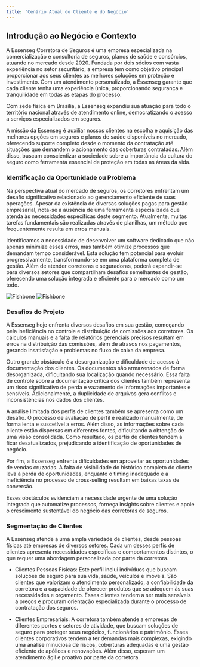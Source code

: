 ```yaml
---
title: 'Cenário Atual do Cliente e do Negócio'
---
```


## Introdução ao Negócio e Contexto

A Essenseg Corretora de Seguros é uma empresa especializada na comercialização e consultoria de seguros,
planos de saúde e consórcios, atuando no mercado desde 2020. Fundada por dois sócios com vasta experiência no
setor securitário, a empresa tem como objetivo principal proporcionar aos seus clientes as melhores soluções em
proteção e investimento. Com um atendimento personalizado, a Essenseg garante que cada cliente tenha uma
experiência única, proporcionando segurança e tranquilidade em todas as etapas do processo. 

Com sede física em Brasília, a Essenseg expandiu sua atuação para todo o território nacional através de
atendimento online, democratizando o acesso a serviços especializados em seguros.


A missão da Essenseg é auxiliar nossos clientes na escolha e aquisição das melhores opções em seguros e planos de
saúde disponíveis no mercado, oferecendo suporte completo desde o momento da contratação até situações que
demandem o acionamento das coberturas contratadas. Além disso, buscam conscientizar a sociedade sobre a
importância da cultura do seguro como ferramenta essencial de proteção em todas as áreas da vida.


### Identificação da Oportunidade ou Problema

Na perspectiva atual do mercado de seguros, os corretores enfrentam um desafio significativo relacionado
ao gerenciamento eficiente de suas operações. Apesar da existência de diversas soluções pagas para gestão
empresarial, nota-se a ausência de uma ferramenta especializada que atenda às necessidades específicas deste
segmento. Atualmente, muitas tarefas fundamentais são realizadas através de planilhas, um método que
frequentemente resulta em erros manuais.


Identificamos a necessidade de desenvolver um software dedicado que não apenas minimize esses erros,
mas também otimize processos que demandam tempo considerável. Esta solução tem potencial para evoluir
progressivamente, transformando-se em uma plataforma completa de gestão. Além de atender corretoras e
seguradoras, poderá expandir-se para diversos setores que compartilham desafios semelhantes de gestão, oferecendo
uma solução integrada e eficiente para o mercado como um todo.

<img
  className="block dark:hidden"
  src="/images/fishbone.png"
  alt="Fishbone"
/>
<img
  className="hidden dark:block"
  src="/images/fishbone.png"
  alt="Fishbone"
/>

### Desafios do Projeto

A Essenseg hoje enfrenta diversos desafios em sua gestão, começando pela ineficiência no controle e
distribuição de comissões aos corretores. Os cálculos manuais e a falta de relatórios gerenciais precisos resultam em
erros na distribuição das comissões, além de atrasos nos pagamentos, gerando insatisfação e problemas no fluxo de
caixa da empresa.


Outro grande obstáculo é a desorganização e dificuldade de acesso à documentação dos clientes. Os
documentos são armazenados de forma desorganizada, dificultando sua localização quando necessário. Essa falta de
controle sobre a documentação crítica dos clientes também representa um risco significativo de perda e vazamento
de informações importantes e sensíveis. Adicionalmente, a duplicidade de arquivos gera conflitos e inconsistências
nos dados dos clientes.


A análise limitada dos perfis de clientes também se apresenta como um desafio. O processo de avaliação de
perfil é realizado manualmente, de forma lenta e suscetível a erros. Além disso, as informações sobre cada cliente
estão dispersas em diferentes fontes, dificultando a obtenção de uma visão consolidada. Como resultado, os perfis de
clientes tendem a ficar desatualizados, prejudicando a identificação de oportunidades de negócio.


Por fim, a Essenseg enfrenta dificuldades em aproveitar as oportunidades de vendas cruzadas. A falta de
visibilidade do histórico completo do cliente leva à perda de oportunidades, enquanto o timing inadequado e a
ineficiência no processo de cross-selling resultam em baixas taxas de conversão.


Esses obstáculos evidenciam a necessidade urgente de uma solução integrada que automatize processos,
forneça insights sobre clientes e apoie o crescimento sustentável do negócio das corretoras de seguros.

### Segmentação de Clientes

A Essenseg atende a uma ampla variedade de clientes, desde pessoas físicas até empresas de diversos
setores. Cada um desses perfis de clientes apresenta necessidades específicas e comportamentos distintos, o que
requer uma abordagem personalizada por parte da corretora.


* Clientes Pessoas Físicas: Este perfil inclui indivíduos que buscam soluções de seguro para sua vida, saúde,
veículos e imóveis. São clientes que valorizam o atendimento personalizado, a confiabilidade da corretora e
a capacidade de oferecer produtos que se adequem às suas necessidades e orçamento. Esses clientes tendem
a ser mais sensíveis a preços e procuram orientação especializada durante o processo de contratação dos
seguros.


* Clientes Empresariais: A corretora também atende a empresas de diferentes portes e setores de atividade,
que buscam soluções de seguro para proteger seus negócios, funcionários e patrimônio. Esses clientes
corporativos tendem a ter demandas mais complexas, exigindo uma análise minuciosa de riscos, coberturas
adequadas e uma gestão eficiente de apólices e renovações. Além disso, esperam um atendimento ágil e
proativo por parte da corretora.